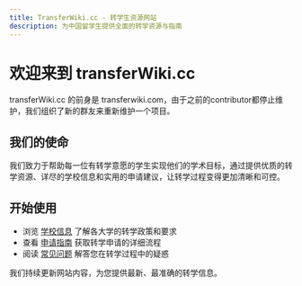 ```yaml
---
title: TransferWiki.cc - 转学生资源网站
description: 为中国留学生提供全面的转学资源与指南
---
```




# 欢迎来到 transferWiki.cc

transferWiki.cc 的前身是 transferwiki.com，由于之前的contributor都停止维护，我们组织了新的群友来重新维护一个项目。

## 我们的使命

我们致力于帮助每一位有转学意愿的学生实现他们的学术目标，通过提供优质的转学资源、详尽的学校信息和实用的申请建议，让转学过程变得更加清晰和可控。

## 开始使用

- 浏览 [学校信息](/school) 了解各大学的转学政策和要求
- 查看 [申请指南](/apply) 获取转学申请的详细流程
- 阅读 [常见问题](/faq) 解答您在转学过程中的疑惑

我们持续更新网站内容，为您提供最新、最准确的转学信息。